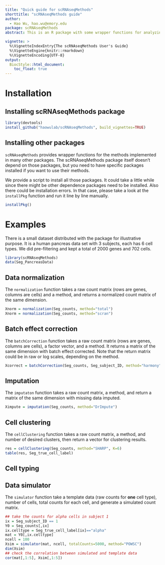 ```yaml
---
title: "Quick guide for scRNAseqMethods"
shorttitle: "scRNAseqMethods guide"
author:
  - Hao Wu, hao.wu@emory.edu
package: scRNAseqMethods
abstract: This is an R package with some wrapper functions for analyzing scRNA-seq data. The package contains functions for data normalization, batch effect removal, imputation, unsupervised cell clustering, supervised cell typing, and data simulator. There's no new method. It just provide wrapper functions for existing popular methods. 

vignette: >
  %\VignetteIndexEntry{The scRNAseqMethods User's Guide}
  %\VignetteEngine{knitr::rmarkdown}
  %\VignetteEncoding{UTF-8}
output:
  BiocStyle::html_document:
    toc_float: true
---
```


# Installation
## Installing scRNAseqMethods package 
```r
library(devtools)
install_github("haowulab/scRNAseqMethods", build_vignettes=TRUE)
```

## Installing other packages 
`scRNAseqMethods` provides wrapper functions for the methods implemented in 
many other packages. The scRNAseqMethods package itself doesn't depend on 
those packages, but you need to have specific packages installed if you
want to use their methods. 

We provide a script to install all those packages. It could take a little while
since there might be other dependence packages need to be installed. 
Also there could be installation errors. In that case, please take a look
at the `installPkg` function and run it line by line manually. 

```r
installPkg()
```

# Examples
There is a small dataset distributed with the package for illustrative purpose.
It is a human pancreas data set with 3 subjects, each has 6 cell types. 
We did pre-filtering and kept a total of 2000 genes and 702 cells. 

```r
library(scRNAseqMethods)
data(Seg_PancreasData)
```

## Data normalization 
The `normalization` function takes a raw count matrix 
(rows are genes, columns are cells) and a method, 
and returns a normalized count matrix of the same dimension. 

```r
Xnorm = normalization(Seg_counts, method="total")
Xnorm = normalization(Seg_counts, method="scran")
```

## Batch effect correction
The `batchCorrection` function takes a raw count matrix 
(rows are genes, columns are cells), a factor vector, and a method. 
It returns a matrix of the same dimension with batch effect corrected. 
Note that the return matrix could be in raw or log scales, 
depending on the method. 

```r
Xcorrect = batchCorrection(Seg_counts, Seg_subject_ID, method="harmony")
```
## Imputation
The `imputaton` function takes a raw count matrix, a method, 
and return a matrix of the same dimension with missing data imputed. 
```r
Ximpute = imputation(Seg_counts, method="DrImpute")
```

## Cell clustering 
The `cellClustering` function takes a raw count matrix, a method, and 
number of desired clusters, then return a vector for clustering results.
```r
res = cellClustering(Seg_counts, method="SHARP", K=6)
table(res, Seg_true_cell_label)
```

## Cell typing


## Data simulator
The `simulator` function take a template data (raw counts for **one** cell type),
number of cells, total counts for each cell, and generate a 
simulated count matrix. 

```r
## take the counts for alpha cells in subject 1
ix = Seg_subject_ID == 1
Y0 = Seg_counts[,ix]
ix.celltype = Seg_true_cell_label[ix]=="alpha"
mat = Y0[,ix.celltype]
ncell = 100
Xsim = simulator(mat, ncell, totalCounts=5000, method="POWSC")
dim(Xsim)
## check the correlation between simulated and template data
cor(mat[,1:5], Xsim[,1:5])
```

